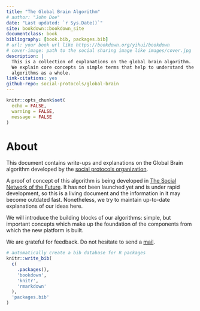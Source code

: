 ```yaml
--- 
title: "The Global Brain Algorithm"
# author: "John Doe"
date: "Last updated: `r Sys.Date()`"
site: bookdown::bookdown_site
documentclass: book
bibliography: [book.bib, packages.bib]
# url: your book url like https://bookdown.org/yihui/bookdown
# cover-image: path to the social sharing image like images/cover.jpg
description: |
  This is a collection of explanations on the global brain algorithm.
  We explain core concepts in simple terms that help to understand the
  algorithms as a whole.
link-citations: yes
github-repo: social-protocols/global-brain
---
```


```r
knitr::opts_chunk$set(
  echo = FALSE,
  warning = FALSE,
  message = FALSE
)

```

# About {-}

This document contains write-ups and explanations on the Global Brain
algorithm developed by the [social protocols organization](https://www.social-protocols.org).

A proof of concept of this algorithm is being developed in
[The Social Network of the Future](https://github.com/social-protocols/social-network).
It has not been launched yet and is
under rapid development, so this is a living document and the information in
it may become outdated fast. Nonetheless, we try to maintain up-to-date
explanations of our ideas here.

We will introduce the building blocks of our algorithms: simple, but important
concepts which make up the foundation of the components from which the
new platform is built.

We are grateful for feedback. Do not hesitate to send a
[mail](mailto:mail@social-protocols.org).



```r
# automatically create a bib database for R packages
knitr::write_bib(
  c(
    .packages(),
    'bookdown',
    'knitr',
    'rmarkdown'
  ),
  'packages.bib'
)
```
